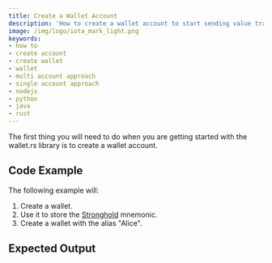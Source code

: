 ```yaml
---
title: Create a Wallet Account
description: 'How to create a wallet account to start sending value transactions to a Hornet node.'
image: /img/logo/iota_mark_light.png
keywords:
- how to
- create account
- create wallet
- wallet
- multi account approach
- single account approach
- nodejs
- python
- java
- rust
---
```



The first thing you will need to do when you are getting started with the wallet.rs library is to create a wallet account.

<TipAccountApproaches/>

## Code Example

The following example will:

1. Create a wallet.
2. Use it to store the [Stronghold](https://wiki.iota.org/stronghold.rs/welcome) mnemonic.
3. Create a wallet with the alias "Alice".

<Tabs groupId="language">
    <TabItem value="rust" label="Rust">
        <RustCode/>
    </TabItem>
    <TabItem value="nodejs" label="Nodejs">
        <NodejsCode/>
    </TabItem>
    <TabItem value="python" label="Python">
        <PythonCode/>
    </TabItem>
    <TabItem value="java" label="Java">
        <JavaCode/>
    </TabItem>
</Tabs>

## Expected Output

<Tabs groupId="language">
    <TabItem value="rust" label="Rust">
        <RustOutput/>
    </TabItem>
    <TabItem value="nodejs" label="Nodejs">
        <NodejsOutput/>
    </TabItem>
    <TabItem value="python" label="Python">
        <PythonOutput/>
    </TabItem>
    <TabItem value="java" label="Java">
        <JavaOutput/>
    </TabItem>
</Tabs>

